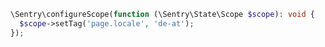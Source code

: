 ```php
\Sentry\configureScope(function (\Sentry\State\Scope $scope): void {
  $scope->setTag('page.locale', 'de-at');
});
```
